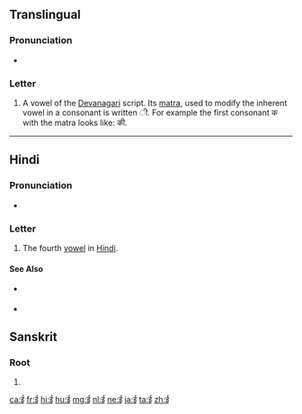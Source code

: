 {{character info/new}}
==Translingual==

===Pronunciation===
* {{IPA|/iː/|lang=mul}}

===Letter===
{{mul-Deva|ī}}

# A vowel of the [[Devanagari]] script. Its [[matra]], used to modify the inherent vowel in a consonant is written &#x0940;. For example the first consonant क with the matra looks like: की.

----

==Hindi==

===Pronunciation===
* {{IPA|/iː/|/i/|lang=hi}}

===Letter===
{{head|hi|letter}}

# The fourth [[vowel]] in [[Hindi]].

====See Also====
* {{sense|matra}} {{l|hi|&#x0940;|tr=ī}}
* {{list:Devanagari script letters/hi}}

==Sanskrit==

===Root===
{{head|sa|root}}

# {{alternative form of|इ|lang=sa}}

[[ca:ई]]
[[fr:ई]]
[[hi:ई]]
[[hu:ई]]
[[mg:ई]]
[[nl:ई]]
[[ne:ई]]
[[ja:ई]]
[[ta:ई]]
[[zh:ई]]